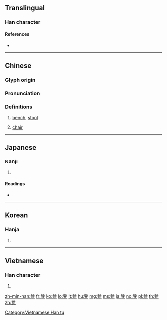 {{character info/new}}
{{also|櫈}}
==Translingual==

===Han character===
{{Han char|rn=16|rad=几|as=12|sn=14|four=12217|canj=NTHN|ids=⿱登几}}

====References====
* {{Han ref|kx=0134.360|dkj=01797|dj=0300.210|hdz=10278.200|uh=51F3|ud=20979|bh=B9B9|bd=47545}}

----

==Chinese==
{{zh-forms}}

===Glyph origin===
{{Han etym}}

===Pronunciation===
{{zh-pron
|m=dèng
|c=dang3
|mc=y
|oc=y
|ma=y
|cat=n
}}

===Definitions===
{{zh-hanzi}}

# [[bench]], [[stool]]
#: {{zh-x|凳子{zi}|bench, stool}}
# {{lb|zh|dialectal}} [[chair]] {{zh-mw|c:張}}

{{zh-cat|Furniture}}

----

==Japanese==

===Kanji===
{{ja-kanji|grade=|rs=几12}}

# {{defn|lang=ja|sort=几12}}

====Readings====
* {{ja-readings|on=[[とう]] (tō)|kun=[[ひざかけ]]のたぐい (hizakake-no tagui)}}

----

==Korean==

===Hanja===
{{ko-hanja|hangeul=등}}

# {{defn|lang=ko|sort=几12}}

----

==Vietnamese==

===Han character===
{{vi-readings|rs=几12| hanviet = đắng}}

# {{defn|lang=vi|sort=几12}}

[[Category:Vietnamese Han tu]]

[[zh-min-nan:凳]]
[[fr:凳]]
[[ko:凳]]
[[lo:凳]]
[[lt:凳]]
[[hu:凳]]
[[mg:凳]]
[[ms:凳]]
[[ja:凳]]
[[no:凳]]
[[pl:凳]]
[[th:凳]]
[[zh:凳]]